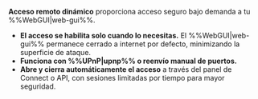 **Acceso remoto dinámico** proporciona acceso seguro bajo demanda a tu %%WebGUI|web-gui%%.

- **El acceso se habilita solo cuando lo necesitas.** El %%WebGUI|web-gui%% permanece cerrado a internet por defecto, minimizando la superficie de ataque.
- **Funciona con %%UPnP|upnp%% o reenvío manual de puertos.**
- **Abre y cierra automáticamente el acceso** a través del panel de Connect o API, con sesiones limitadas por tiempo para mayor seguridad.
